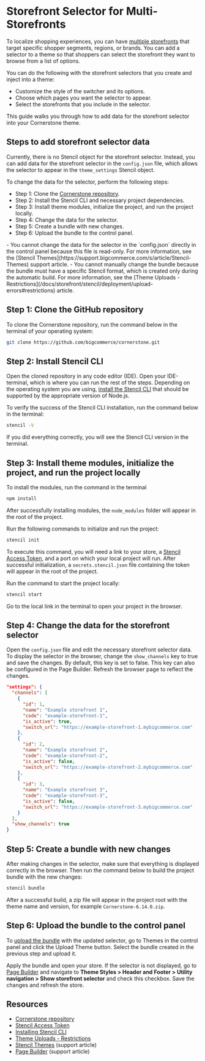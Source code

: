 # Storefront Selector for Multi-Storefronts

To localize shopping experiences, you can have [multiple storefronts](/docs/storefront/multi-storefront) that target specific shopper segments, regions, or brands. You can add a selector to a theme so that shoppers can select the storefront they want to browse from a list of options.

You can do the following with the storefront selectors that you create and inject into a theme:

- Customize the style of the switcher and its options.
- Choose which pages you want the selector to appear.
- Select the storefronts that you include in the selector. 

This guide walks you through how to add data for the storefront selector into your Cornerstone theme.

## Steps to add storefront selector data

Currently, there is no Stencil object for the storefront selector. Instead, you can add data for the storefront selector in the `config.json` file, which allows the selector to appear in the `theme_settings` Stencil object.

To change the data for the selector, perform the following steps:
- Step 1: Clone the [Cornerstone repository](https://github.com/bigcommerce/cornerstone).
- Step 2: Install the Stencil CLI and necessary project dependencies.
- Step 3: Install theme modules, initialize the project, and run the project locally.
- Step 4: Change the data for the selector.
- Step 5: Create a bundle with new changes.
- Step 6: Upload the bundle to the control panel.

<Callout type="info">
- You cannot change the data for the selector in the `config.json` directly in the control panel because this file is read-only. For more information, see the [Stencil Themes](https://support.bigcommerce.com/s/article/Stencil-Themes) support article.
- You cannot manually change the bundle because the bundle must have a specific Stencil format, which is created only during the automatic build. For more information, see the [Theme Uploads - Restrictions](/docs/storefront/stencil/deployment/upload-errors#restrictions) article.
</Callout>

## Step 1: Clone the GitHub repository

To clone the Cornerstone repository, run the command below in the terminal of your operating system:

```bash
git clone https://github.com/bigcommerce/cornerstone.git
```

## Step 2: Install Stencil CLI

Open the cloned repository in any code editor (IDE). Open your IDE-terminal, which is where you can run the rest of the steps. Depending on the operating system you are using, [install the Stencil CLI](/docs/storefront/stencil/cli/install) that should be supported by the appropriate version of Node.js.

To verify the success of the Stencil CLI installation, run the command below in the terminal:

```bash
stencil -V
```

If you did everything correctly, you will see the Stencil CLI version in the terminal.

## Step 3: Install theme modules, initialize the project, and run the project locally

To install the modules, run the command in the terminal

```bash
npm install
```

After successfully installing modules, the `node_modules` folder will appear in the root of the project. 

Run the following commands to initialize and run the project:

```bash
stencil init
```

To execute this command, you will need a link to your store, a [Stencil Access Token](/docs/storefront/stencil/cli/development-server#creating-stencil-api-credentials), and a port on which your local project will run. After successful initialization, a `secrets.stencil.json` file containing the token will appear in the root of the project.

Run the command to start the project locally:

```bash
stencil start
```

Go to the local link in the terminal to open your project in the browser.


## Step 4: Change the data for the storefront selector

Open the `config.json` file and edit the necessary storefront selector data. To display the selector in the browser, change the `show_channels` key to true and save the changes. By default, this key is set to false. This key can also be configured in the Page Builder. Refresh the browser page to reflect the changes.

```json filename="Example storefront selector data" copy
"settings": {
  "channels": [
    {
      "id": 1,
      "name": "Example storefront 1",
      "code": "example-storefront-1",
      "is_active": true,
      "switch_url": "https://example-storefront-1.mybigcommerce.com"
    },
    {
      "id": 2,
      "name": "Example storefront 2",
      "code": "example-storefront-2",
      "is_active": false,
      "switch_url": "https://example-storefront-2.mybigcommerce.com"
    },
    {
      "id": 3,
      "name": "Example storefront 3",
      "code": "example-storefront-3",
      "is_active": false,
      "switch_url": "https://example-storefront-3.mybigcommerce.com"
    }
  ],
  "show_channels": true
}
```

## Step 5: Create a bundle with new changes

After making changes in the selector, make sure that everything is displayed correctly in the browser. Then run the command below to build the project bundle with the new changes:

```bash
stencil bundle
```

After a successful build, a zip file will appear in the project root with the theme name and version, for example `Cornerstone-6.14.0.zip`.


## Step 6: Upload the bundle to the control panel

To [upload the bundle](https://support.bigcommerce.com/s/article/Stencil-Themes?language=en_US#download-upload) with the updated selector, go to Themes in the control panel and click the Upload Theme button. Select the bundle created in the previous step and upload it.

Apply the bundle and open your store. If the selector is not displayed, go to [Page Builder](https://support.bigcommerce.com/s/article/Page-Builder) and navigate to **Theme Styles > Header and Footer > Utility navigation > Show storefront selector** and check this checkbox. Save the changes and refresh the store.

## Resources

- [Cornerstone repository](https://github.com/bigcommerce/cornerstone)
- [Stencil Access Token](/docs/storefront/stencil/cli/development-server#creating-stencil-api-credentials)
- [Installing Stencil CLI](/docs/storefront/stencil/cli/install)
- [Theme Uploads - Restrictions](/docs/storefront/stencil/deployment/upload-errors#restrictions)
- [Stencil Themes](https://support.bigcommerce.com/s/article/Stencil-Themes) (support article)
- [Page Builder](https://support.bigcommerce.com/s/article/Page-Builder) (support article)